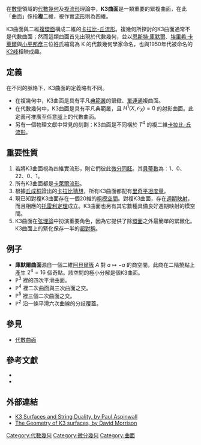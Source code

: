 在[[數學|數學]]領域的[[代數幾何|代數幾何]]及[[複流形|複流形]]理論中，'''K3曲面'''是一類重要的緊複曲面，在此「曲面」係指'''複'''二維，視作實[[流形|流形]]則為四維。

K3曲面與二維[[複環面|複環面]]構成二維的[[卡拉比-丘流形|卡拉比-丘流形]]。複幾何所探討的K3曲面通常不是代數曲面；然而這類曲面首先出現於代數幾何，並以[[恩斯特·庫默爾|恩斯特·庫默爾]]、[[埃里希·卡萊爾|埃里希·卡萊爾]]與[[小平邦彥|小平邦彥]]三位姓氏縮寫為 K 的代數幾何學家命名，也與1950年代被命名的[[乔戈里峰|K2峰]]相映成趣。

== 定義 ==
在不同的脈絡下，K3曲面的定義略有不同。

* 在複幾何中，K3曲面是具有平凡[[典範叢|典範叢]]的緊緻、[[單連通|單連通]]複曲面。
* 在代數幾何中，K3曲面是具有平凡典範叢，且 <math>H^1(X, \mathcal{O}_X)=0</math> 的射影曲面。此定義可推廣至任意[[域_(數學)|域]]上的代數曲面。
* 另有一個物理文獻中常見的刻劃：K3曲面是不同構於 <math>T^4</math> 的複二維[[卡拉比-丘流形|卡拉比-丘流形]]。

== 重要性質 ==
# 若將K3曲面視為四維實流形，則它們彼此[[微分同胚|微分同胚]]。其[[貝蒂數|貝蒂數]]為：1、0、22、0、1。
# 所有K3曲面都是[[卡萊爾流形|卡萊爾流形]]。
# 根據[[丘成桐|丘成桐]]證出的[[卡拉比猜想|卡拉比猜想]]，所有K3曲面都配有[[里奇曲率張量|里奇平坦度量]]。
# 現已知對複K3曲面存在一個20維的[[粗模空間|粗模空間]]。對複K3曲面，存在[[週期映射|週期映射]]，而且相應的[[托雷利定理|托雷利定理]]成立。K3曲面也另有其它數種具備良好週期映射的模空間。
# K3曲面在[[弦理論|弦理論]]中扮演重要角色，因為它提供了除[[環面|環面]]之外最簡單的緊緻化。K3曲面上的緊化保存一半的[[超對稱|超對稱]]。

== 例子 ==
* '''庫默爾曲面'''源自一個二維[[阿貝爾簇|阿貝爾簇]] <math>A</math> 對 <math>a \mapsto -a</math> 的商空間，此商在二階撓點上產生 <math>2^4=16</math> 個奇點。該空間的極小分解是個K3曲面。
* <math>\mathbb{P}^3</math> 裡的四次平滑曲面。
* <math>\mathbb{P}^4</math> 裡二次曲面與三次曲面之交。
* <math>\mathbb{P}^5</math> 裡三個二次曲面之交。
* <math>\mathbb{P}^2</math> 沿一條平滑六次曲線的分歧覆蓋。

== 參見 ==
* [[代數曲面|代數曲面]]

== 參考文獻 ==
*{{citation|title=Compact Complex Surfaces|first= Wolf P.|last1= Barth|first2=Klaus|last2= Hulek|first3= Chris A.M. |last3=Peters|first4= Antonius |last4=Van de Ven |ISBN=3-540-00832-2|year=2004}}
*{{springer|title=K3 surface|id=k/k055040|author=A.N. Rudakov}}

== 外部連結 ==
*[http://arxiv.org/abs/hep-th/9611137 K3 Surfaces and String Duality, by Paul Aspinwall] {{Wayback|url=http://arxiv.org/abs/hep-th/9611137 |date=20200726203836 }}
*[https://web.archive.org/web/20070612114625/http://www.cgtp.duke.edu/ITP99/morrison/cortona.pdf The Geometry of K3 surfaces, by David Morrison]

[[Category:代數幾何|Category:代數幾何]]
[[Category:微分幾何|Category:微分幾何]]
[[Category:曲面|Category:曲面]]